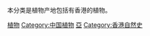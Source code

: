 {{catmore|香港植物}}
本分类是植物产地包括有香港的植物。

{{commons category|Flora of Hong Kong}}
{{Commonscat|Flora of Hong Kong}}

[[Category:香港生物|植物]]
[[Category:中国植物|Category:中国植物]]
[[Category:各國植物|亞]]
[[Category:香港自然史|Category:香港自然史]]